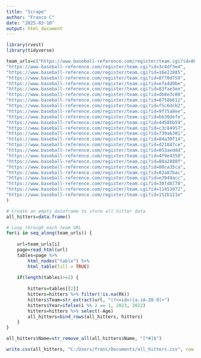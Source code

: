 ---
title: "Scrape"
author: "Franco C"
date: "2025-03-10"
output: html_document
---

```{r}
library(rvest)
library(tidyverse)

team_urls=c("https://www.baseball-reference.com/register/team.cgi?id=809cb865", "https://www.baseball-reference.com/register/team.cgi?id=98a58904", 
"https://www.baseball-reference.com/register/team.cgi?id=3c4df3e4", 
"https://www.baseball-reference.com/register/team.cgi?id=16e22885", 
"https://www.baseball-reference.com/register/team.cgi?id=8f70d759", 
"https://www.baseball-reference.com/register/team.cgi?id=efa4d9be",
"https://www.baseball-reference.com/register/team.cgi?id=83fae3ee",
"https://www.baseball-reference.com/register/team.cgi?id=db8e3c08",
"https://www.baseball-reference.com/register/team.cgi?id=0758b612", 
"https://www.baseball-reference.com/register/team.cgi?id=f5c6dcb2",
"https://www.baseball-reference.com/register/team.cgi?id=9f75a8ee",
"https://www.baseball-reference.com/register/team.cgi?id=bb30defe",
"https://www.baseball-reference.com/register/team.cgi?id=4458bb59",
"https://www.baseball-reference.com/register/team.cgi?id=c3c84957",
"https://www.baseball-reference.com/register/team.cgi?id=739a6301",
"https://www.baseball-reference.com/register/team.cgi?id=84a30f14",
"https://www.baseball-reference.com/register/team.cgi?id=d21047ce",
"https://www.baseball-reference.com/register/team.cgi?id=053aeddd",
"https://www.baseball-reference.com/register/team.cgi?id=4f9e4350",
"https://www.baseball-reference.com/register/team.cgi?id=88a2888f",
"https://www.baseball-reference.com/register/team.cgi?id=80ca35ca",
"https://www.baseball-reference.com/register/team.cgi?id=82a87bac",
"https://www.baseball-reference.com/register/team.cgi?id=e3949acc",
"https://www.baseball-reference.com/register/team.cgi?id=38fd8778",
"https://www.baseball-reference.com/register/team.cgi?id=11453d72",
"https://www.baseball-reference.com/register/team.cgi?id=152b121e"
)

# Create an empty dataframe to store all hitter data
all_hitters=data.frame()

# Loop through each team URL
for(i in seq_along(team_urls)) {
    
    url=team_urls[i]
    page=read_html(url)
    tables=page %>%
        html_nodes("table") %>%
        html_table(fill = TRUE)
  
    if(length(tables)>=2) {
      
        hitters=tables[[2]]
        hitters=hitters %>% filter(!is.na(Rk))
        hitters$Team=str_extract(url, "(?<=id=)[a-zA-Z0-9]+")
        hitters$Year=ifelse(i %% 2 == 1, 2023, 2022)
        hitters=hitters %>% select(-Age)
        all_hitters=bind_rows(all_hitters, hitters)
    }
}

all_hitters$Name=str_remove_all(all_hitters$Name, "[*#]$")


```

```{r}
write.csv(all_hitters, "C:/Users/franc/Documents/all_hitters.csv", row.names = FALSE)

```


